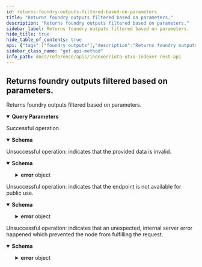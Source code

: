 ```yaml
---
id: returns-foundry-outputs-filtered-based-on-parameters
title: "Returns foundry outputs filtered based on parameters."
description: "Returns foundry outputs filtered based on parameters."
sidebar_label: Returns foundry outputs filtered based on parameters.
hide_title: true
hide_table_of_contents: true
api: {"tags":["foundry outputs"],"description":"Returns foundry outputs filtered based on parameters.","parameters":[{"in":"query","name":"aliasAddress","schema":{"type":"string"},"example":"iota1prlgpsht03ekmghhex8v7y67a835uns8dtlxu807hj0v279c74kj76j6rev","description":"Filter foundry outputs based on bech32-encoded address of the controlling alias."},{"in":"query","name":"hasNativeTokens","schema":{"type":"boolean"},"example":true,"description":"Filters outputs based on the presence of native tokens."},{"in":"query","name":"minNativeTokenCount","schema":{"type":"integer"},"example":2,"description":"Filters outputs that have at least a certain number of distinct native tokens."},{"in":"query","name":"maxNativeTokenCount","schema":{"type":"integer"},"example":5,"description":"Filters outputs that have at most a certain number of distinct native tokens."},{"in":"query","name":"createdBefore","schema":{"type":"integer"},"example":1643383242,"description":"Return outputs that were created before a certain Unix timestamp."},{"in":"query","name":"createdAfter","schema":{"type":"integer"},"example":1643383242,"description":"Return outputs that were created after a certain Unix timestamp."},{"in":"query","name":"pageSize","schema":{"type":"integer"},"example":10,"description":"The maximum amount of items returned in one call. If there are more items, a cursor to the next page is returned too. The parameter is ignored when pageSize is defined via the cursor parameter."},{"in":"query","name":"cursor","schema":{"type":"string"},"example":"0c78e998f5177834ecb3bae1596d5056af76e487386eecb19727465b4be86a790200.10","description":"Starts the search from the cursor (confirmationMS+outputId.pageSize)."}],"responses":{"200":{"description":"Successful operation.","content":{"application/json":{"schema":{"description":"Returns a list of OutputIds.","properties":{"ledgerIndex":{"type":"integer","description":"The current ledger index for which the request was made."},"cursor":{"type":"string","description":"The cursor to use for getting the next page of results.","nullable":true},"items":{"type":"array","description":"The output IDs (transaction hash + output index) of the outputs satisfying the query. Hex-encoded with 0x prefix.","items":{"type":"string"}}},"required":["ledgerIndex","items"]},"examples":{"Query results in 3 outputs":{"value":{"ledgerIndex":101,"items":["0x0c78e998f5177834ecb3bae1596d5056af76e487386eecb19727465b4be86a790000","0x0c78e998f5177834ecb3bae1596d5056af76e487386eecb19727465b4be86a790100","0x0c78e998f5177834ecb3bae1596d5056af76e487386eecb19727465b4be86a790200"]}},"No matching outputIds found":{"value":{"ledgerIndex":101,"items":[null]}},"Paging - more items found than it can fit on single page":{"value":{"ledgerIndex":101,"cursor":"61fa44a14d35ce14b9d0e7ee6ac9af70c0af156be269f69348be6d6f83c80a3a8a44ce440000.2","items":["0x0c78e998f5177834ecb3bae1596d5056af76e487386eecb19727465b4be86a790000","0x0c78e998f5177834ecb3bae1596d5056af76e487386eecb19727465b4be86a790100"]}}}}}},"400":{"description":"Unsuccessful operation: indicates that the provided data is invalid.","content":{"application/json":{"schema":{"description":"Indicates that the request was bad.","allOf":[{"description":"The error format.","properties":{"error":{"type":"object","properties":{"code":{"type":"string","description":"The application error code."},"message":{"type":"string","description":"The error reason."}},"required":["code","message"]}},"required":["error"]}],"example":{"error":{"code":400,"message":"invalid data provided"}}}}}},"403":{"description":"Unsuccessful operation: indicates that the endpoint is not available for public use.","content":{"application/json":{"schema":{"description":"Indicates that this endpoint is not available for public use.","allOf":[{"description":"The error format.","properties":{"error":{"type":"object","properties":{"code":{"type":"string","description":"The application error code."},"message":{"type":"string","description":"The error reason."}},"required":["code","message"]}},"required":["error"]}],"example":{"error":{"code":403,"message":"not available for public use"}}}}}},"500":{"description":"Unsuccessful operation: indicates that an unexpected, internal server error happened which prevented the node from fulfilling the request.","content":{"application/json":{"schema":{"description":"Indicates that the server encountered an unexpected condition, which prevented it from fulfilling the request by the client.","allOf":[{"description":"The error format.","properties":{"error":{"type":"object","properties":{"code":{"type":"string","description":"The application error code."},"message":{"type":"string","description":"The error reason."}},"required":["code","message"]}},"required":["error"]}],"example":{"error":{"code":500,"message":"internal server error"}}}}}}},"method":"get","path":"/api/indexer/v1/outputs/foundry","servers":[{"url":"http://127.0.0.1:14265"}],"info":{"title":"IOTA UTXO Indexer REST API","description":"This document specifies the REST API for IOTA UTXO indexers.","contact":{"email":"contact@iota.org"},"license":{"name":"Apache 2.0","url":"http://www.apache.org/licenses/LICENSE-2.0.html"},"version":"1.0.0"},"postman":{"name":"Returns foundry outputs filtered based on parameters.","description":{"content":"Returns foundry outputs filtered based on parameters.","type":"text/plain"},"url":{"path":["api","indexer","v1","outputs","foundry"],"host":["{{baseUrl}}"],"query":[{"disabled":false,"description":{"content":"Filter foundry outputs based on bech32-encoded address of the controlling alias.","type":"text/plain"},"key":"aliasAddress","value":""},{"disabled":false,"description":{"content":"Filters outputs based on the presence of native tokens.","type":"text/plain"},"key":"hasNativeTokens","value":""},{"disabled":false,"description":{"content":"Filters outputs that have at least a certain number of distinct native tokens.","type":"text/plain"},"key":"minNativeTokenCount","value":""},{"disabled":false,"description":{"content":"Filters outputs that have at most a certain number of distinct native tokens.","type":"text/plain"},"key":"maxNativeTokenCount","value":""},{"disabled":false,"description":{"content":"Return outputs that were created before a certain Unix timestamp.","type":"text/plain"},"key":"createdBefore","value":""},{"disabled":false,"description":{"content":"Return outputs that were created after a certain Unix timestamp.","type":"text/plain"},"key":"createdAfter","value":""},{"disabled":false,"description":{"content":"The maximum amount of items returned in one call. If there are more items, a cursor to the next page is returned too. The parameter is ignored when pageSize is defined via the cursor parameter.","type":"text/plain"},"key":"pageSize","value":""},{"disabled":false,"description":{"content":"Starts the search from the cursor (confirmationMS+outputId.pageSize).","type":"text/plain"},"key":"cursor","value":""}],"variable":[]},"header":[{"key":"Accept","value":"application/json"}],"method":"GET"}}
sidebar_class_name: "get api-method"
info_path: docs/reference/apis/indexer/iota-utxo-indexer-rest-api
---
```



## Returns foundry outputs filtered based on parameters.



Returns foundry outputs filtered based on parameters.

<details style={{"marginBottom":"1rem"}} data-collapsed={false} open={true}><summary style={{}}><strong>Query Parameters</strong></summary><div><ul><ParamsItem className={"paramsItem"} param={{"in":"query","name":"aliasAddress","schema":{"type":"string"},"example":"iota1prlgpsht03ekmghhex8v7y67a835uns8dtlxu807hj0v279c74kj76j6rev","description":"Filter foundry outputs based on bech32-encoded address of the controlling alias."}}></ParamsItem><ParamsItem className={"paramsItem"} param={{"in":"query","name":"hasNativeTokens","schema":{"type":"boolean"},"example":true,"description":"Filters outputs based on the presence of native tokens."}}></ParamsItem><ParamsItem className={"paramsItem"} param={{"in":"query","name":"minNativeTokenCount","schema":{"type":"integer"},"example":2,"description":"Filters outputs that have at least a certain number of distinct native tokens."}}></ParamsItem><ParamsItem className={"paramsItem"} param={{"in":"query","name":"maxNativeTokenCount","schema":{"type":"integer"},"example":5,"description":"Filters outputs that have at most a certain number of distinct native tokens."}}></ParamsItem><ParamsItem className={"paramsItem"} param={{"in":"query","name":"createdBefore","schema":{"type":"integer"},"example":1643383242,"description":"Return outputs that were created before a certain Unix timestamp."}}></ParamsItem><ParamsItem className={"paramsItem"} param={{"in":"query","name":"createdAfter","schema":{"type":"integer"},"example":1643383242,"description":"Return outputs that were created after a certain Unix timestamp."}}></ParamsItem><ParamsItem className={"paramsItem"} param={{"in":"query","name":"pageSize","schema":{"type":"integer"},"example":10,"description":"The maximum amount of items returned in one call. If there are more items, a cursor to the next page is returned too. The parameter is ignored when pageSize is defined via the cursor parameter."}}></ParamsItem><ParamsItem className={"paramsItem"} param={{"in":"query","name":"cursor","schema":{"type":"string"},"example":"0c78e998f5177834ecb3bae1596d5056af76e487386eecb19727465b4be86a790200.10","description":"Starts the search from the cursor (confirmationMS+outputId.pageSize)."}}></ParamsItem></ul></div></details><div><ApiTabs><TabItem label={"200"} value={"200"}><div>

Successful operation.

</div><div><MimeTabs groupId={"mime-type"}><TabItem label={"application/json"} value={"application/json"}><SchemaTabs groupId={"schema-tabs"}><TabItem label={"Schema"} value={"Schema"}><details style={{}} data-collapsed={false} open={true}><summary style={{"textAlign":"left"}}><strong>Schema</strong></summary><div style={{"textAlign":"left","marginLeft":"1rem"}}></div><ul style={{"marginLeft":"1rem"}}><SchemaItem collapsible={false} name={"ledgerIndex"} required={false} schemaDescription={"The current ledger index for which the request was made."} schemaName={"integer"} qualifierMessage={undefined} defaultValue={undefined}></SchemaItem><SchemaItem collapsible={false} name={"cursor"} required={false} schemaDescription={"The cursor to use for getting the next page of results."} schemaName={"string"} qualifierMessage={undefined} defaultValue={undefined}></SchemaItem><SchemaItem collapsible={false} name={"items"} required={false} schemaDescription={"The output IDs (transaction hash + output index) of the outputs satisfying the query. Hex-encoded with 0x prefix."} schemaName={"string[]"} qualifierMessage={undefined} defaultValue={undefined}></SchemaItem></ul></details></TabItem><TabItem label={"Example (from schema)"} value={"Example (from schema)"}><ResponseSamples responseExample={"{\n  \"ledgerIndex\": 0,\n  \"cursor\": \"string\",\n  \"items\": [\n    \"string\"\n  ]\n}"} language={"json"}></ResponseSamples></TabItem><TabItem label={" Query results in 3 outputs"} value={" Query results in 3 outputs"}><ResponseSamples responseExample={"{\n  \"ledgerIndex\": 101,\n  \"items\": [\n    \"0x0c78e998f5177834ecb3bae1596d5056af76e487386eecb19727465b4be86a790000\",\n    \"0x0c78e998f5177834ecb3bae1596d5056af76e487386eecb19727465b4be86a790100\",\n    \"0x0c78e998f5177834ecb3bae1596d5056af76e487386eecb19727465b4be86a790200\"\n  ]\n}"} language={"json"}></ResponseSamples></TabItem><TabItem label={" No matching output Ids found"} value={" No matching output Ids found"}><ResponseSamples responseExample={"{\n  \"ledgerIndex\": 101,\n  \"items\": [\n    null\n  ]\n}"} language={"json"}></ResponseSamples></TabItem><TabItem label={" Paging - more items found than it can fit on single page"} value={" Paging - more items found than it can fit on single page"}><ResponseSamples responseExample={"{\n  \"ledgerIndex\": 101,\n  \"cursor\": \"61fa44a14d35ce14b9d0e7ee6ac9af70c0af156be269f69348be6d6f83c80a3a8a44ce440000.2\",\n  \"items\": [\n    \"0x0c78e998f5177834ecb3bae1596d5056af76e487386eecb19727465b4be86a790000\",\n    \"0x0c78e998f5177834ecb3bae1596d5056af76e487386eecb19727465b4be86a790100\"\n  ]\n}"} language={"json"}></ResponseSamples></TabItem></SchemaTabs></TabItem></MimeTabs></div></TabItem><TabItem label={"400"} value={"400"}><div>

Unsuccessful operation: indicates that the provided data is invalid.

</div><div><MimeTabs groupId={"mime-type"}><TabItem label={"application/json"} value={"application/json"}><SchemaTabs groupId={"schema-tabs"}><TabItem label={"Schema"} value={"Schema"}><details style={{}} data-collapsed={false} open={true}><summary style={{"textAlign":"left"}}><strong>Schema</strong></summary><div style={{"textAlign":"left","marginLeft":"1rem"}}></div><ul style={{"marginLeft":"1rem"}}><SchemaItem collapsible={true} className={"schemaItem"}><details style={{}}><summary style={{}}><strong>error</strong><span style={{"opacity":"0.6"}}> object</span></summary><div style={{"marginLeft":"1rem"}}><SchemaItem collapsible={false} name={"code"} required={false} schemaDescription={"The application error code."} schemaName={"string"} qualifierMessage={undefined} defaultValue={undefined}></SchemaItem><SchemaItem collapsible={false} name={"message"} required={false} schemaDescription={"The error reason."} schemaName={"string"} qualifierMessage={undefined} defaultValue={undefined}></SchemaItem></div></details></SchemaItem></ul></details></TabItem><TabItem label={"Example (from schema)"} value={"Example (from schema)"}><ResponseSamples responseExample={"{\n  \"error\": {\n    \"code\": \"string\",\n    \"message\": \"string\"\n  }\n}"} language={"json"}></ResponseSamples></TabItem></SchemaTabs></TabItem></MimeTabs></div></TabItem><TabItem label={"403"} value={"403"}><div>

Unsuccessful operation: indicates that the endpoint is not available for public use.

</div><div><MimeTabs groupId={"mime-type"}><TabItem label={"application/json"} value={"application/json"}><SchemaTabs groupId={"schema-tabs"}><TabItem label={"Schema"} value={"Schema"}><details style={{}} data-collapsed={false} open={true}><summary style={{"textAlign":"left"}}><strong>Schema</strong></summary><div style={{"textAlign":"left","marginLeft":"1rem"}}></div><ul style={{"marginLeft":"1rem"}}><SchemaItem collapsible={true} className={"schemaItem"}><details style={{}}><summary style={{}}><strong>error</strong><span style={{"opacity":"0.6"}}> object</span></summary><div style={{"marginLeft":"1rem"}}><SchemaItem collapsible={false} name={"code"} required={false} schemaDescription={"The application error code."} schemaName={"string"} qualifierMessage={undefined} defaultValue={undefined}></SchemaItem><SchemaItem collapsible={false} name={"message"} required={false} schemaDescription={"The error reason."} schemaName={"string"} qualifierMessage={undefined} defaultValue={undefined}></SchemaItem></div></details></SchemaItem></ul></details></TabItem><TabItem label={"Example (from schema)"} value={"Example (from schema)"}><ResponseSamples responseExample={"{\n  \"error\": {\n    \"code\": \"string\",\n    \"message\": \"string\"\n  }\n}"} language={"json"}></ResponseSamples></TabItem></SchemaTabs></TabItem></MimeTabs></div></TabItem><TabItem label={"500"} value={"500"}><div>

Unsuccessful operation: indicates that an unexpected, internal server error happened which prevented the node from fulfilling the request.

</div><div><MimeTabs groupId={"mime-type"}><TabItem label={"application/json"} value={"application/json"}><SchemaTabs groupId={"schema-tabs"}><TabItem label={"Schema"} value={"Schema"}><details style={{}} data-collapsed={false} open={true}><summary style={{"textAlign":"left"}}><strong>Schema</strong></summary><div style={{"textAlign":"left","marginLeft":"1rem"}}></div><ul style={{"marginLeft":"1rem"}}><SchemaItem collapsible={true} className={"schemaItem"}><details style={{}}><summary style={{}}><strong>error</strong><span style={{"opacity":"0.6"}}> object</span></summary><div style={{"marginLeft":"1rem"}}><SchemaItem collapsible={false} name={"code"} required={false} schemaDescription={"The application error code."} schemaName={"string"} qualifierMessage={undefined} defaultValue={undefined}></SchemaItem><SchemaItem collapsible={false} name={"message"} required={false} schemaDescription={"The error reason."} schemaName={"string"} qualifierMessage={undefined} defaultValue={undefined}></SchemaItem></div></details></SchemaItem></ul></details></TabItem><TabItem label={"Example (from schema)"} value={"Example (from schema)"}><ResponseSamples responseExample={"{\n  \"error\": {\n    \"code\": \"string\",\n    \"message\": \"string\"\n  }\n}"} language={"json"}></ResponseSamples></TabItem></SchemaTabs></TabItem></MimeTabs></div></TabItem></ApiTabs></div>
      